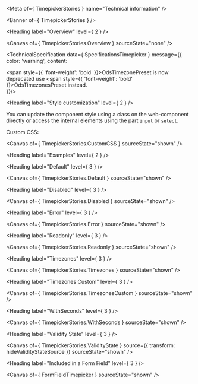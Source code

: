 
<Meta of={ TimepickerStories } name="Technical information" />

<Banner of={ TimepickerStories } />

<Heading label="Overview" level={ 2 } />

<Canvas of={ TimepickerStories.Overview } sourceState="none" />

<TechnicalSpecification data={ SpecificationsTimepicker }
                        message={{ color: 'warning', content: <div><span style={{ 'font-weight': 'bold' }}>OdsTimezonePreset</span>  is now deprecated use <span style={{ 'font-weight': 'bold' }}>OdsTimezonesPreset</span>  instead.</div> }}/>

<Heading label="Style customization" level={ 2 } />

You can update the component style using a class on the web-component directly or access the internal elements
using the part `input` or `select`.

Custom CSS:

<Canvas of={ TimepickerStories.CustomCSS } sourceState="shown" />

<Heading label="Examples" level={ 2 } />

<Heading label="Default" level={ 3 } />

<Canvas of={ TimepickerStories.Default } sourceState="shown" />

<Heading label="Disabled" level={ 3 } />

<Canvas of={ TimepickerStories.Disabled } sourceState="shown" />

<Heading label="Error" level={ 3 } />

<Canvas of={ TimepickerStories.Error } sourceState="shown" />

<Heading label="Readonly" level={ 3 } />

<Canvas of={ TimepickerStories.Readonly } sourceState="shown" />

<Heading label="Timezones" level={ 3 } />

<Canvas of={ TimepickerStories.Timezones } sourceState="shown" />

<Heading label="Timezones Custom" level={ 3 } />

<Canvas of={ TimepickerStories.TimezonesCustom } sourceState="shown" />

<Heading label="WithSeconds" level={ 3 } />

<Canvas of={ TimepickerStories.WithSeconds } sourceState="shown" />

<Heading label="Validity State" level={ 3 } />

<Canvas of={ TimepickerStories.ValidityState } source={{ transform: hideValidityStateSource }} sourceState="shown" />

<Heading label="Included in a Form Field" level={ 3 } />

<Canvas of={ FormFieldTimepicker } sourceState="shown" />
